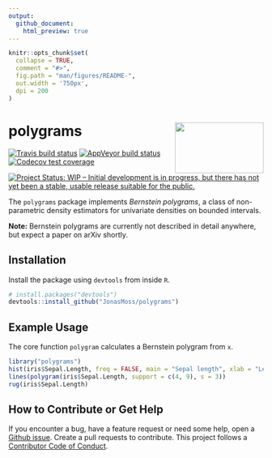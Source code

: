 ```yaml
---
output:
  github_document:
    html_preview: true
---
```


```r
knitr::opts_chunk$set(
  collapse = TRUE,
  comment = "#>",
  fig.path = "man/figures/README-",
  out.width = '750px', 
  dpi = 200
)
```

# polygrams <img src="man/figures/logo.png" align="right" width="175" height="100" />

<!-- badges: start -->
[![Travis build status](https://travis-ci.org/JonasMoss/polygrams.svg?branch=master)](https://travis-ci.org/JonasMoss/polygrams)
[![AppVeyor build status](https://ci.appveyor.com/api/projects/status/github/JonasMoss/polygrams?branch=master&svg=true)](https://ci.appveyor.com/project/JonasMoss/polygrams)
[![Codecov test coverage](https://codecov.io/gh/JonasMoss/polygrams/branch/master/graph/badge.svg)](https://codecov.io/gh/JonasMoss/polygrams?branch=master)
[![Project Status: WIP – Initial development is in progress, but there has not yet been a stable, usable release suitable for the public.](https://www.repostatus.org/badges/latest/wip.svg)](https://www.repostatus.org/#wip)
<!-- badges: end -->

The `polygrams` package implements *Bernstein polygrams*, a class of 
non-parametric density estimators for univariate densities on bounded intervals.

**Note:** Bernstein polygrams are currently not described in detail anywhere,
but expect a paper on arXiv shortly.

## Installation
Install the package using `devtools` from inside `R`.

```r
# install.packages("devtools")
devtools::install_github("JonasMoss/polygrams")
```

## Example Usage
The core function `polygram` calculates a Bernstein polygram from `x`.

```r
library("polygrams")
hist(iris$Sepal.Length, freq = FALSE, main = "Sepal length", xlab = "Length", ylim = c(0, 0.5))
lines(polygram(iris$Sepal.Length, support = c(4, 9), s = 3))
rug(iris$Sepal.Length)
```

## How to Contribute or Get Help
If you encounter a bug, have a feature request or need some help, open a [Github issue](https://github.com/JonasMoss/polygrams/issues). Create a pull requests
to contribute. This project follows a [Contributor Code of Conduct](https://www.contributor-covenant.org/version/1/4/code-of-conduct.md).
